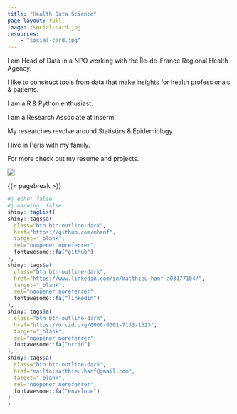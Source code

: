 ```yaml
---
title: "Health Data Science"
page-layout: full
image: /social-card.jpg
resources:
    - "social-card.jpg"
---
```


::: column-page-inset
::: {.column-page-inset-left .text-left}

I am Head of Data in a NPO working with the Île-de-France Regional Health Agency.

I like to construct tools from data that make insights for health professionals & patients.

I am a R & Python enthusiast.

I am a Research Associate at Inserm.

My researches revolve around Statistics & Epidemiology.

I live in Paris with my family.

For more check out my resume and projects.
:::

::: {.column-margin .column-container}
![](image/6_SESAN_017carre.jpg){.rounded-circle}
:::
:::

{{< pagebreak >}}

::: {.column-page-inset .text-center}
```r
#| echo: false
#| warning: false
shiny::tagList(
shiny::tags$a(
  class="btn btn-outline-dark", 
  href="https://github.com/mhanf",
  target="_blank",
  rel="noopener noreferrer",
  fontawesome::fa("github")
),
shiny::tags$a(
  class="btn btn-outline-dark", 
  href="https://www.linkedin.com/in/matthieu-hanf-a03377104/",
  target="_blank",
  rel="noopener noreferrer",
  fontawesome::fa("linkedin")
),
shiny::tags$a(
  class="btn btn-outline-dark", 
  href="https://orcid.org/0000-0001-7133-1323",
  target="_blank",
  rel="noopener noreferrer",
  fontawesome::fa("orcid")
),
shiny::tags$a(
  class="btn btn-outline-dark", 
  href="mailto:matthieu.hanf@gmail.com",
  target="_blank",
  rel="noopener noreferrer",
  fontawesome::fa("envelope")
)
)
```
:::

